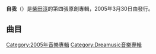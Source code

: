 {{Infobox Album
| Name        = 自我<br/>{{lang|ja|わたし}}
| Type        = 錄音室專輯
| Artist      = [[柴田淳|柴田淳]]
| Cover       = 
| Released    = 2005年3月30日
| Recorded    = 2003年至2004年
| Genre       = [[日本流行音樂|日本流行音樂]]
| Length      = 49分49秒
| Label       = {{link-ja|Dreamusic|ドリーミュージック}}
| Producer    = 
| Chart position = *週間6位（Oricon）
| Reviews     = 
| Last album  = [[一個人|ひとり]]<br/>(2004)
| This album  = わたし<br />(2005)
| Next album  = [[月夜的雨|月夜の雨]]<br/>(2007) </small>
}}

'''自我'''（{{lang|ja|わたし}}）是[[柴田淳|柴田淳]]的第四張原創專輯，2005年3月30日由{{link-ja|Dreamusic|ドリーミュージック}}發行。

==曲目==
{{Tracklist
| headline = 
| extra_column  = 
| total_length = 

| all_writing = 
| all_music = 柴田淳
| all_lyrics = 柴田淳（曲目3、8除外）
| all_arranger = 
| all_producer = 
| all_note = 

| title1 = '''歡迎回來。'''（{{lang|ja|おかえりなさい。}}）
| arranger1 = [[羽毛田丈史|羽毛田丈史]]

| title2 = '''白色世界'''（{{lang|ja|白い世界}}）
| arranger2 = 羽毛田丈史

| title3 = '''遊戲（instrumental）'''（{{lang|ja|ゲーム（instrumental）}}）
| arranger3 = 

| title4 = '''那年夏天'''（{{lang|ja|あの夏}}）
| arranger4 = {{link-ja|瀨尾一三|瀬尾一三}}

| title5 = '''給渺小的自我'''（{{lang|ja|ちいさなぼくへ}}）
| arranger5 = 瀨尾一三

| title6 = '''有一天王子也♪～敬啟、王子☆續篇～'''（{{lang|ja|いつか王子様も♪～拝啓、王子様☆続編～}}）
| arranger6 = {{link-ja|Sing Like Talking|Sing Like Talking|西村智彥}}

| title7 = '''路邊'''（{{lang|ja|道端}}）
| arranger7 = {{link-ja|松浦晃久}}

| title8 = '''明天再見（instrumental）'''（{{lang|ja|また明日 （instrumental）}}）
| arranger8 = 

| title9 = '''幻'''（{{lang|ja|幻}}）
| arranger9 = 羽毛田丈史

| title10 = '''一個人生活'''（{{lang|ja|一人暮らし}}）
| arranger10 = 羽毛田丈史

| title11 = '''我的夢想'''（{{lang|ja|わたしの夢}}）
| arranger11 = {{link-ja|鹽谷哲|塩谷哲}}
}}

{{album-stub}}
[[Category:2005年音樂專輯|Category:2005年音樂專輯]]
[[Category:Dreamusic音樂專輯|Category:Dreamusic音樂專輯]]